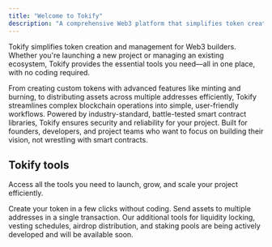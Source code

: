 ```yaml
---
title: "Welcome to Tokify"
description: "A comprehensive Web3 platform that simplifies token creation and management. Tokify enables developers and project teams to create tokens, lock liquidity, configure vesting schedules, distribute airdrops, and operate staking pools through a unified, code-free interface."
---
```


Tokify simplifies token creation and management for Web3 builders. Whether you're launching a new project or managing an existing ecosystem, Tokify provides the essential tools you need—all in one place, with no coding required.

From creating custom tokens with advanced features like minting and burning, to distributing assets across multiple addresses efficiently, Tokify streamlines complex blockchain operations into simple, user-friendly workflows. Powered by industry-standard, battle-tested smart contract libraries, Tokify ensures security and reliability for your project. Built for founders, developers, and project teams who want to focus on building their vision, not wrestling with smart contracts.

## Tokify tools

Access all the tools you need to launch, grow, and scale your project efficiently.

<Columns cols={2}>
  <Card
    title="Token Creation"
    icon="coins"
    href="/tools/token-creation/overview"
  >
    Create your token in a few clicks without coding.
  </Card>
  <Card
    title="Multisender"
    icon="paper-plane"
    href="/tools/multisender/overview"
  >
    Send assets to multiple addresses in a single transaction.
  </Card>
</Columns>

<Note>
  Our additional tools for liquidity locking, vesting schedules, airdrop distribution, and staking pools are being actively developed and will be available soon.
</Note>
